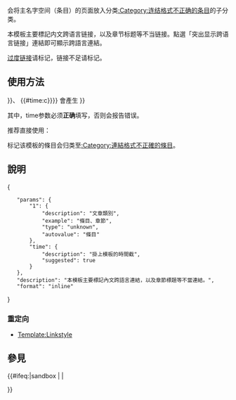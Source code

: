 {{Documentation subpage}}
{{High-use}}
{{tl|Link style}}会将主名字空间（条目）的页面放入分类[[:Category:连结格式不正确的条目]]的子分类。

本模板主要標記内文跨语言链接，以及章节标题等不当链接。點選「突出显示跨语言链接」連結即可顯示跨語言連結。

[[WP:OVERLINK|过度链接]]请标记{{tlx|Overlinked}}，链接不足请标记{{tlx|Underlinked}}。

== 使用方法 ==
{{tlx|Link style|time{{=}}{{date}}}}、
{{tlx|Link style|time{{=}}{{#time:c}}}} 會產生
{{Link style|time={{#time:c}}}}

其中，time参数必须'''正确'''填写，否则会报告错误。

推荐直接使用：
 {{tls|{{ROOTPAGENAME}}/auto}}

标记该模板的條目会归类至[[:Category:連結格式不正確的條目]]。

== 說明 ==
<templatedata>
{
	"params": {
		"1": {
			"description": "文章類別",
			"example": "條目、章節",
			"type": "unknown",
			"autovalue": "條目"
		},
		"time": {
			"description": "掛上模板的時間截",
			"suggested": true
		}
	},
	"description": "本模板主要標記內文跨語言連結，以及章節標題等不當連結。",
	"format": "inline"
}
</templatedata>

=== 重定向 ===
*[[Template:Linkstyle]]

== 參見 ==

<includeonly>

<includeonly>{{#ifeq:{{SUBPAGENAME}}|sandbox | |
<!-- 本行下加入模板的分類，跨維基連結加入Wikidata（參見[[Wikipedia:Wikidata]]） -->
[[Category:清理模板|{{PAGENAME}}]]

}}</includeonly>